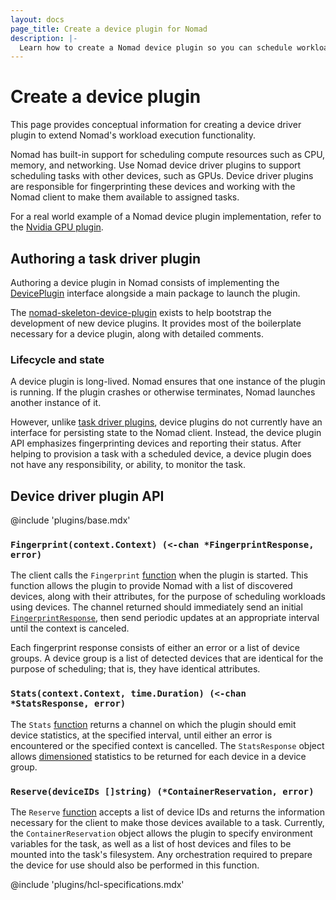 ```yaml
---
layout: docs
page_title: Create a device plugin for Nomad
description: |-
  Learn how to create a Nomad device plugin so you can schedule workload tasks with other devices, such as GPUs. Review device plugin lifecycle and the device plugin API functions that you must implement in your device plugin.
---
```


# Create a device plugin

This page provides conceptual information for creating a device driver plugin to extend Nomad's workload execution functionality.

Nomad has built-in support for scheduling compute resources such as CPU, memory,
and networking. Use Nomad device driver plugins to support scheduling tasks with
other devices, such as GPUs. Device driver plugins are responsible for
fingerprinting these devices and working with the Nomad client to make them
available to assigned tasks.

For a real world example of a Nomad device plugin implementation, refer to the
[Nvidia GPU plugin](https://github.com/hashicorp/nomad-device-nvidia).

## Authoring a task driver plugin

Authoring a device plugin in Nomad consists of implementing the
[DevicePlugin][deviceplugin] interface alongside a main package to launch the
plugin.

The [nomad-skeleton-device-plugin][skeletonproject] exists to help bootstrap
the development of new device plugins. It provides most of the boilerplate
necessary for a device plugin, along with detailed comments.

### Lifecycle and state

A device plugin is long-lived. Nomad ensures that one instance of the plugin
is running. If the plugin crashes or otherwise terminates, Nomad launches
another instance of it.

However, unlike [task driver plugins](/nomad/plugins/author/task-driver), device
plugins do not currently have an interface for persisting state to the Nomad
client. Instead, the device plugin API emphasizes fingerprinting devices and
reporting their status. After helping to provision a task with a scheduled
device, a device plugin does not have any responsibility, or ability, to monitor
the task.

## Device driver plugin API

@include 'plugins/base.mdx'

### `Fingerprint(context.Context) (<-chan *FingerprintResponse, error)`

The client calls the `Fingerprint` [function][fingerprintfn] when the plugin is
started. This function allows the plugin to provide Nomad with a list of
discovered devices, along with their attributes, for the purpose of scheduling
workloads using devices. The channel returned should immediately send an initial
[`FingerprintResponse`][fingerprintresponse], then send periodic updates at an
appropriate interval until the context is canceled.

Each fingerprint response consists of either an error or a list of device
groups. A device group is a list of detected devices that are identical for the
purpose of scheduling; that is, they have identical attributes.

### `Stats(context.Context, time.Duration) (<-chan *StatsResponse, error)`

The `Stats` [function][statsfn] returns a channel on which the plugin should
emit device statistics, at the specified interval, until either an error is
encountered or the specified context is cancelled. The `StatsResponse` object
allows [dimensioned][dimensioned] statistics to be returned for each device in a device group.

### `Reserve(deviceIDs []string) (*ContainerReservation, error)`

The `Reserve` [function][reservefn] accepts a list of device IDs and returns the
information necessary for the client to make those devices available to a task.
Currently, the `ContainerReservation` object allows the plugin to specify
environment variables for the task, as well as a list of host devices and files
to be mounted into the task's filesystem. Any orchestration required to prepare
the device for use should also be performed in this function.

@include 'plugins/hcl-specifications.mdx'

[deviceplugin]: https://github.com/hashicorp/nomad/blob/main/plugins/device/device.go#L28
[skeletonproject]: https://github.com/hashicorp/nomad-skeleton-device-plugin
[fingerprintresponse]:https://github.com/hashicorp/nomad/blob/main/plugins/device/device.go#L45
[fingerprintfn]: https://github.com/hashicorp/nomad-skeleton-device-plugin/blob/main/device/device.go#L162
[statsfn]: https://github.com/hashicorp/nomad-skeleton-device-plugin/blob/main/device/device.go#L172
[reservefn]: https://github.com/hashicorp/nomad-skeleton-device-plugin/blob/main/device/device.go#L192
[dimensioned]: https://github.com/hashicorp/nomad/blob/main/plugins/shared/structs/stats.go#L37

